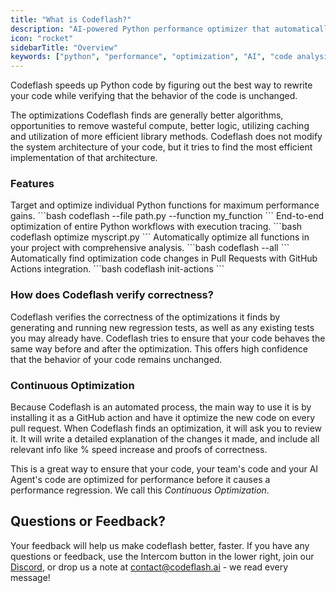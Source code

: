```yaml
---
title: "What is Codeflash?"
description: "AI-powered Python performance optimizer that automatically speeds up your code while verifying correctness"
icon: "rocket"
sidebarTitle: "Overview"
keywords: ["python", "performance", "optimization", "AI", "code analysis", "benchmarking"]
---
```


Codeflash speeds up Python code by figuring out the best way to rewrite your code while verifying that the behavior of the code is unchanged.

The optimizations Codeflash finds are generally better algorithms, opportunities to remove wasteful compute, better logic, utilizing caching and utilization of more efficient library methods. Codeflash
does not modify the system architecture of your code, but it tries to find the most efficient implementation of that architecture.

### Features

<CardGroup cols={1}>
  <Card title="Optimize a Single Function" icon="bullseye" href="/optimizing-with-codeflash/one-function">
    Target and optimize individual Python functions for maximum performance gains.
    ```bash
    codeflash --file path.py --function my_function
    ```
  </Card>

  <Card title="Optimize Workflows with Tracing" icon="route" href="/optimizing-with-codeflash/trace-and-optimize">
    End-to-end optimization of entire Python workflows with execution tracing.
    ```bash
    codeflash optimize myscript.py
    ```
  </Card>

  <Card title="Optimize Your Entire Codebase" icon="globe" href="/optimizing-with-codeflash/codeflash-all">
    Automatically optimize all functions in your project with comprehensive analysis.
    ```bash
    codeflash --all
    ```
  </Card>

  <Card title="Optimize Pull Requests" icon="git-pull-request" href="/optimizing-with-codeflash/optimize-prs">
    Automatically find optimization code changes in Pull Requests with GitHub Actions integration.
    ```bash
    codeflash init-actions
    ```
  </Card>
</CardGroup>

### How does Codeflash verify correctness?

Codeflash verifies the correctness of the optimizations it finds by generating and running new regression tests, as well as any existing tests you may already have. Codeflash tries to ensure that your
code behaves the same way before and after the optimization.
This offers high confidence that the behavior of your code remains unchanged.

### Continuous Optimization

Because Codeflash is an automated process, the main way to use it is by installing it as a GitHub action and have it optimize the new code on every pull request.
When Codeflash finds an optimization, it will ask you to review it. It will write a detailed explanation of the changes it made, and include all relevant info like % speed increase and proofs of correctness.

This is a great way to ensure that your code, your team's code and your AI Agent's code are optimized for performance before it causes a performance regression. We call this *Continuous Optimization*.

## Questions or Feedback?

Your feedback will help us make codeflash better, faster. If you have any questions or feedback, use the Intercom button in the lower right, join our [Discord](https://www.codeflash.ai/discord), or drop us a note at [contact@codeflash.ai](mailto:contact@codeflash.ai) - we read every message!

